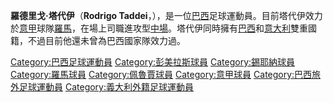 {{noteta
|G1=意甲
|T=zh-hans:罗德里戈·塔代伊;zh-hk:洛迪高·泰迪;zh-tw:羅德里戈·塔代伊;
|1=zh-hans:塔代伊;zh-hk:泰迪;zh-tw:塔代伊;
|2=zh-hans:罗德里戈;zh-hk:洛迪高;zh-tw:羅德里戈;
|3=zh-hans:帕梅拉斯;zh-hk:彭美拉斯;zh-tw:帕梅拉斯;
|4=zh-hans:右边锋;zh-hk:右翼;zh-tw:右邊鋒;
}}
{{Infobox Football biography
| playername          = 羅德里戈·塔代伊<br /> ''Rodrigo Taddei''
| image               = [[File:Rodrigo_Taddei.jpg|200px]]
| fullname            = Rodrigo Taddei
| dateofbirth         = {{birth date and age|1980|3|6}}
| cityofbirth         = [[聖保羅_(巴西)|聖保羅]]
| countryofbirth      = [[巴西|巴西]]
| height              = {{Height|m=1.77}}
| position            = [[中場|右邊鋒]]、[[中場|進攻型中場]]
| currentclub         = [[羅馬足球俱樂部|羅馬]]
| clubnumber          = 11
| youthyears          = 
| youthclubs          = 
| years               = 2000-2002<br />2002-2005<br />2005-
| clubs               = [[帕梅拉斯足球俱樂部|帕梅拉斯]]<br />[[錫耶納足球俱樂部|錫耶納]]<br />[[羅馬足球俱樂部|羅馬]]
| caps(goals)         = 25 (1)<br />74 (14)<br /> 91 (19)
| nationalyears       =  
| nationalteam        = 
| nationalcaps(goals) = 
| pcupdate            = 2008-4-18
| ntupdate            = 
}}
'''羅德里戈·塔代伊'''（'''Rodrigo Taddei'''，{{bd|1980年|3月6日|catIdx=Taddei, Rodrigo}}），是一位[[巴西|巴西]]足球運動員。目前塔代伊效力於[[意大利足球甲級聯賽|意甲]]球隊[[羅馬足球俱樂部|羅馬]]，在場上司職進攻型[[中場|中場]]。塔代伊同時擁有[[巴西|巴西]]和[[意大利|意大利]]雙重國籍，不過目前他還未曾為巴西國家隊效力過。

{{DEFAULTSORT:Taddei, Rodrigo}}

[[Category:巴西足球運動員|Category:巴西足球運動員]]
[[Category:彭美拉斯球員|Category:彭美拉斯球員]]
[[Category:錫耶納球員|Category:錫耶納球員]]
[[Category:羅馬球員|Category:羅馬球員]]
[[Category:佩魯賈球員|Category:佩魯賈球員]]
[[Category:意甲球員|Category:意甲球員]]
[[Category:巴西旅外足球運動員|Category:巴西旅外足球運動員]]
[[Category:義大利外籍足球運動員|Category:義大利外籍足球運動員]]